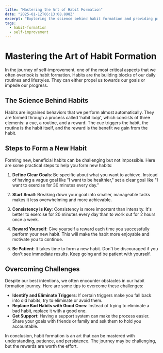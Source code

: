 ```yaml
---
title: "Mastering the Art of Habit Formation"
date: "2025-01-12T06:13:08.898Z"
excerpt: "Exploring the science behind habit formation and providing practical steps to shape and sustain beneficial habits."
tags:
  - habit-formation
  - self-improvement
---
```


# Mastering the Art of Habit Formation

In the journey of self-improvement, one of the most critical aspects that we often overlook is habit formation. Habits are the building blocks of our daily routines and lifestyles. They can either propel us towards our goals or impede our progress.

## The Science Behind Habits

Habits are ingrained behaviors that we perform almost automatically. They are formed through a process called 'habit loop', which consists of three elements: a cue, a routine, and a reward. The cue triggers the habit, the routine is the habit itself, and the reward is the benefit we gain from the habit.

## Steps to Form a New Habit

Forming new, beneficial habits can be challenging but not impossible. Here are some practical steps to help you form new habits:

1. **Define Clear Goals**: Be specific about what you want to achieve. Instead of having a vague goal like "I want to be healthier," set a clear goal like "I want to exercise for 30 minutes every day."

2. **Start Small**: Breaking down your goal into smaller, manageable tasks makes it less overwhelming and more achievable.

3. **Consistency is Key**: Consistency is more important than intensity. It's better to exercise for 20 minutes every day than to work out for 2 hours once a week.

4. **Reward Yourself**: Give yourself a reward each time you successfully perform your new habit. This will make the habit more enjoyable and motivate you to continue.

5. **Be Patient**: It takes time to form a new habit. Don't be discouraged if you don't see immediate results. Keep going and be patient with yourself.

## Overcoming Challenges

Despite our best intentions, we often encounter obstacles in our habit formation journey. Here are some tips to overcome these challenges:

- **Identify and Eliminate Triggers**: If certain triggers make you fall back into old habits, try to eliminate or avoid them.
- **Replace Bad Habits with Good Ones**: Instead of trying to eliminate a bad habit, replace it with a good one.
- **Get Support**: Having a support system can make the process easier. Share your goals with friends or family and ask them to hold you accountable.

In conclusion, habit formation is an art that can be mastered with understanding, patience, and persistence. The journey may be challenging, but the rewards are worth the effort.